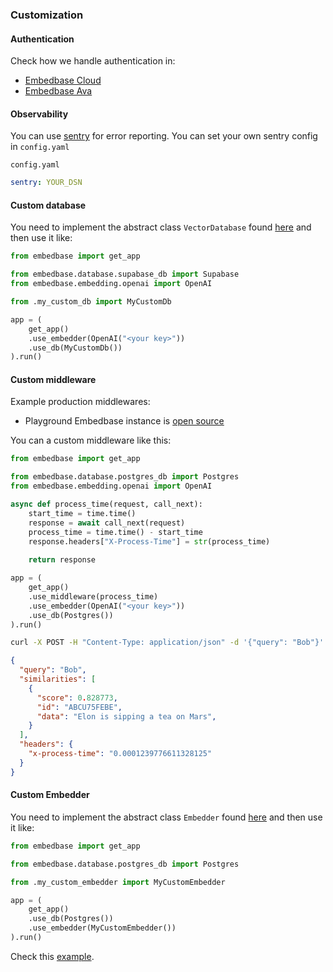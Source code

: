 
### Customization

#### Authentication

Check how we handle authentication in:
- [Embedbase Cloud](https://github.com/different-ai/embedbase-hosted/blob/f4acd1fb1465fbe0eff9add4c4aef58cef1989d2/main.py#L25)
- [Embedbase Ava](https://github.com/different-ai/embedbase-ava/blob/af5bcefeb7a2fb67bc4a5b30ba9aef7670029267/main.py#L51)

#### Observability

You can use [sentry](https://sentry.io/welcome/) for error reporting. You can set your own sentry config in `config.yaml`

`config.yaml`
```yaml
sentry: YOUR_DSN
```

#### Custom database

You need to implement the abstract class `VectorDatabase` found [here](https://github.com/different-ai/embedbase/blob/main/embedbase/database/base.py) and then use it like:

```py
from embedbase import get_app

from embedbase.database.supabase_db import Supabase
from embedbase.embedding.openai import OpenAI

from .my_custom_db import MyCustomDb

app = (
    get_app()
    .use_embedder(OpenAI("<your key>"))
    .use_db(MyCustomDb())
).run()
```


#### Custom middleware

Example production middlewares:

- Playground Embedbase instance is [open source](https://github.com/different-ai/embedbase-hosted)

You can a custom middleware like this:

```py
from embedbase import get_app

from embedbase.database.postgres_db import Postgres
from embedbase.embedding.openai import OpenAI

async def process_time(request, call_next):
    start_time = time.time()
    response = await call_next(request)
    process_time = time.time() - start_time
    response.headers["X-Process-Time"] = str(process_time)
    
    return response

app = (
    get_app()
    .use_middleware(process_time)
    .use_embedder(OpenAI("<your key>"))
    .use_db(Postgres())
).run()

```

```bash
curl -X POST -H "Content-Type: application/json" -d '{"query": "Bob"}' http://localhost:8080/v1/people/search
```

```json
{
  "query": "Bob",
  "similarities": [
    {
      "score": 0.828773,
      "id": "ABCU75FEBE",
      "data": "Elon is sipping a tea on Mars",
    }
  ],
  "headers": {
    "x-process-time": "0.0001239776611328125"
  }
}
```

#### Custom Embedder

You need to implement the abstract class `Embedder` found [here](https://github.com/different-ai/embedbase/blob/main/embedbase/embedding/base.py) and then use it like:

```py
from embedbase import get_app

from embedbase.database.postgres_db import Postgres

from .my_custom_embedder import MyCustomEmbedder

app = (
    get_app()
    .use_db(Postgres())
    .use_embedder(MyCustomEmbedder())
).run()
```

Check this [example](https://docs.embedbase.xyz/examples/implement-a-local-first-embedbase).
